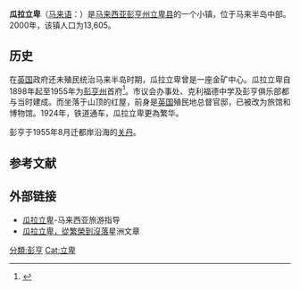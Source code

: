 {{NoteTA
|T=zh-hans:瓜拉立卑;zh-hk:瓜拉立卑;zh-tw:瓜拉立卑;
|1=zh-hans:瓜拉立卑;zh-hk:瓜拉立卑;zh-tw:瓜拉立卑;
}}
{{Expand|time=2017-08-28T05:36:55+00:00}}

{{Infobox settlement
| official_name     = 瓜拉立卑<br>Kuala Lipis
| settlement_type = 市镇
| coordinates       = {{coord|4|07|N|101|17|E|region:MY|display=inline,title}}
| subdivision_type  = [[世界政區索引|國家]]
| subdivision_type1 = [[马来西亚州属和联邦直辖区|州屬]]
| subdivision_type2 = [[马来西亚县份|县]]
| subdivision_name  = {{MAS}}
| subdivision_name1 = {{Pahang}}
| subdivision_name2 = [[立卑县|立卑县]]
| established_title = 开埠
| established_date  =
| population_as_of  = 2000年
| population_total  = 13,605<ref>{{cite web|url=https://www.quandl.com/data/CITYPOP/CITY_KUALALIPISPAHMALAYSIA-Population-of-Kuala-Lipis-PAH-Malaysia|title=Population of Kuala Lipis|publisher=Quandl|date=2017-08-07|access-date=2017-09-03|archive-date=2020-12-03|archive-url=https://web.archive.org/web/20201203203529/https://www.quandl.com/data/CITYPOP/CITY_KUALALIPISPAHMALAYSIA-Population-of-Kuala-Lipis-PAH-Malaysia|dead-url=no}}</ref>
| timezone          = [[马来西亚标准时间|马来西亚标准时间]]
| utc_offset        = +8
| timezone_DST      = 无
| utc_offset_DST    = 
| footnotes         =
}}
'''瓜拉立卑'''（[[马来语|马来语]]：{{lang|ms|Kuala Lipis}}）是[[马来西亚|马来西亚]][[彭亨州|彭亨州]][[立卑县|立卑县]]的一个小镇，位于马来半岛中部。2000年，该镇人口为13,605。

==历史==
在[[英国|英国]]政府还未殖民统治马来半岛时期，瓜拉立卑曾是一座金矿中心。瓜拉立卑自1898年起至1955年为[[彭亨州|彭亨州]]首府<ref>{{cite web|url=http://www.sinchew.com.my/node/1653748|title=瓜拉立卑·一座睡着的城市|publisher=马来西亚《星洲日报》|date=2017-07-03|access-date=2017-09-03|archive-date=2019-06-04|archive-url=https://web.archive.org/web/20190604073649/http://www.sinchew.com.my/node/1653748|dead-url=no}}</ref>。市议会办事处、克利福德中学及彭亨俱乐部都与当时建成。而坐落于山顶的红屋，前身是[[英国|英国]]殖民地总督官邸，已被改为旅馆和博物馆。1924年，铁道通车，瓜拉立卑更為繁华。

彭亨于1955年8月迁都岸沿海的[[关丹|关丹]]。

==参考文献==
{{reflist}}

==外部链接==
{{Wikivoyage}}
*[https://web.archive.org/web/20090925195734/http://www.journeymalaysia.com.cn/klipis.htm 瓜拉立卑]-马来西亚旅游指导
*[http://life.sinchew-i.com/node/221 瓜拉立卑，從繁榮到沒落]星洲文章

{{彭亨}}
[[分類:彭亨|分類:彭亨]]
[[Cat:立卑|Cat:立卑]]